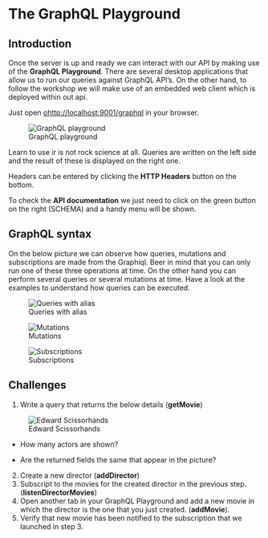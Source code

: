 # The GraphQL Playground

## Introduction

Once the server is up and ready we can interact with our API by making use of the **GraphQL Playground**. There are
several desktop applications that allow us to run our queries against GraphQL API's. On the other hand, to follow the
workshop we will make use of an embedded web client which is deployed within out api.

Just open [ohttp://localhost:9001/graphql](http://localhost:9001/graphql) in your browser.

![GraphQL playground](assets/playground.png)

Learn to use ir is not rock science at all. Queries are written on the left side and the result of these is displayed on the right one. 

Headers can be entered  by clicking the **HTTP Headers** button on the bottom.

To check the **API documentation** we just need to click on the green button on the right (SCHEMA) and a handy  menu will
be shown.

## GraphQL syntax

On the below picture we can observe how queries, mutations and subscriptions are made from the Graphiql. Beer in mind
that you can only run one of these three operations at time. On the other hand you can perform several queries or several mutations
at time. Have a look at the examples to understand how queries can be executed.

![Queries with alias](assets/queries.png)

![Mutations](assets/mutations.png)

![Subscriptions](assets/subscriptions.png)

## Challenges

1. Write a query that returns the below details (**getMovie**)

![Edward Scissorhands](assets/challenge-1.png)   

- How many actors are shown?

- Are the returned fields the same that appear in the picture?


2. Create a new director (**addDirector**)
3. Subscript to the movies for the created director in the previous step. (**listenDirectorMovies**)
3. Open another tab in your GraphQL Playground and add a new movie in which the director is the one that you just created. (**addMovie**). 
4. Verify that new movie has been notified to the subscription that we launched in step 3.
